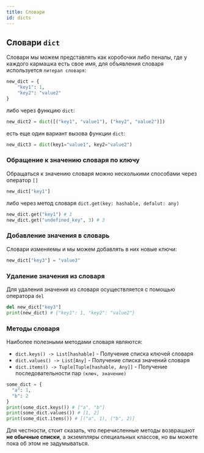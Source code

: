 ```yaml
---
title: Словари
id: dicts
---
```


## Словари `dict`

Словари мы можем представлять как коробочки либо пеналы, где у каждого кармашка есть свое имя, для объявления словаря используется `литерал словаря`:

```python
new_dict = {
    "key1": 1,
    "key2": "value2"
}
```

либо через функцию `dict`:

```python
new_dict2 = dict([("key1", "value1"), ("key2", "value2")])
```

есть еще один вариант вызова функции `dict`:

```python
new_dict3 = dict(key1="value1", key2="value2")
```

### Обращение к значению словаря по ключу

Обращаться к значению словаря можно несколькими способами через оператор `[]`

```python
new_dict["key1"]
```

либо через метод словаря `dict.get(key: hashable, defalut: any)`

```python
new_dict.get("key1") # 1
new_dict.get("undefined_key", 3) # 3
```

### Добавление значения в словарь

Словари изменяемы и мы можем добавлять в них новые ключи:

```python
new_dict["key3"] = "value3"
```

### Удаление значения из словаря

Для удаления значения из словаря осуществляется с помощью оператора `del`

```python
del new_dict["key3"]
print(new_dict) # {"key1": 1, "key2": "value2"}
```

### Методы словаря

Наиболее полезными методами словаря являются:

- `dict.keys() -> List[hashable]` - Получение списка ключей словаря
- `dict.values() -> List[Any]` - Получение списка значений словаря
- `dict.items() -> Tuple[Tuple[hashable, Any]]` - Получение последовательности пар `(ключ, значение)`

```python
some_dict = {
  "a": 1,
  "b": 2
}
print(some_dict.keys()) # ["a", "b"]
print(some_dict.values()) # [1, 2]
print(some_dict.items()) # [("a", 1), ("b", 2)]
```

Для честности, стоит сказать, что перечисленные методы возвращают **не обычные списки**, а экземпляры специальных классов, но вы можете пока об этом не задумываться.

